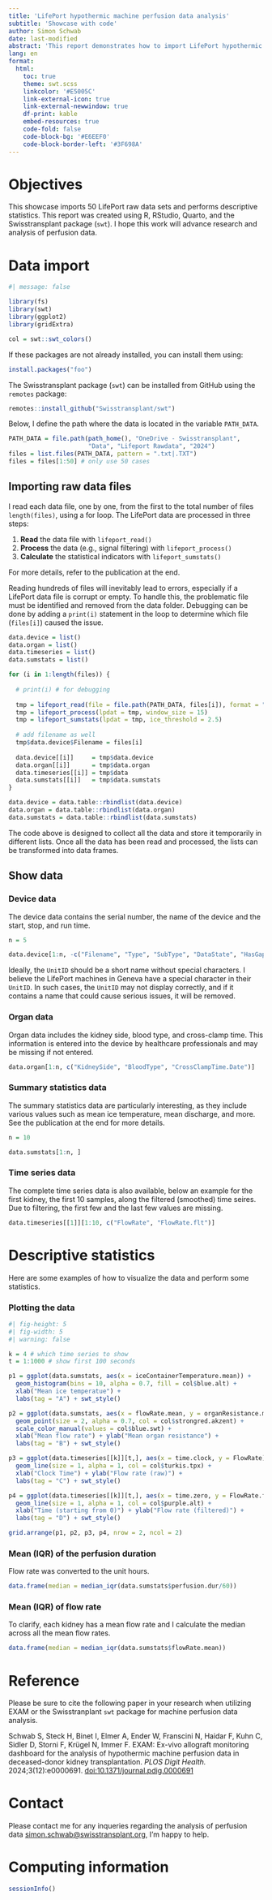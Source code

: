 ```yaml
---
title: 'LifePort hypothermic machine perfusion data analysis'
subtitle: 'Showcase with code'
author: Simon Schwab
date: last-modified
abstract: 'This report demonstrates how to import LifePort hypothermic machine perfusion data for research and data analysis in R.'
lang: en
format:
  html:
    toc: true
    theme: swt.scss
    linkcolor: '#E5005C'
    link-external-icon: true
    link-external-newwindow: true
    df-print: kable
    embed-resources: true
    code-fold: false
    code-block-bg: '#E6EEF0'
    code-block-border-left: '#3F698A'
---
```


# Objectives

This showcase imports 50 LifePort raw data sets and performs descriptive statistics. This report was created using R, RStudio, Quarto, and the Swisstransplant package (`swt`). I hope this work will advance research and analysis of perfusion data.

# Data import

```r
#| message: false

library(fs)
library(swt)
library(ggplot2)
library(gridExtra)

col = swt::swt_colors()
```

If these packages are not already installed, you can install them using:

```r
install.packages("foo")
```

The Swisstransplant package (`swt`) can be installed from GitHub using the `remotes` package:

```r
remotes::install_github("Swisstransplant/swt")
```

Below, I define the path where the data is located in the variable `PATH_DATA`.

```r
PATH_DATA = file.path(path_home(), "OneDrive - Swisstransplant", 
                      "Data", "Lifeport Rawdata", "2024")
files = list.files(PATH_DATA, pattern = ".txt|.TXT")
files = files[1:50] # only use 50 cases
```

## Importing raw data files

I read each data file, one by one, from the first to the total number of files `length(files)`, using a for loop. The LifePort data are processed in three steps:

1. **Read** the data file with `lifeport_read()`
2. **Process** the data (e.g., signal filtering) with `lifeport_process()`
3. **Calculate** the statistical indicators with `lifeport_sumstats()`

For more details, refer to the publication at the end.

::: {.callout-note appearance="simple"}
Reading hundreds of files will inevitably lead to errors, especially if a LifePort data file is corrupt or empty. To handle this, the problematic file must be identified and removed from the data folder. Debugging can be done by adding a `print(i)` statement in the loop to determine which file (`files[i]`) caused the issue.
:::

```r
data.device = list()
data.organ = list()
data.timeseries = list()
data.sumstats = list()

for (i in 1:length(files)) {
  
  # print(i) # for debugging
  
  tmp = lifeport_read(file = file.path(PATH_DATA, files[i]), format = "guess")
  tmp = lifeport_process(lpdat = tmp, window_size = 15)
  tmp = lifeport_sumstats(lpdat = tmp, ice_threshold = 2.5)
  
  # add filename as well
  tmp$data.device$Filename = files[i]
  
  data.device[[i]]     = tmp$data.device
  data.organ[[i]]      = tmp$data.organ
  data.timeseries[[i]] = tmp$data
  data.sumstats[[i]]   = tmp$data.sumstats
}

data.device = data.table::rbindlist(data.device)
data.organ = data.table::rbindlist(data.organ)
data.sumstats = data.table::rbindlist(data.sumstats)
```

The code above is designed to collect all the data and store it temporarily in different lists. Once all the data has been read and processed, the lists can be transformed into data frames.

## Show data

### Device data

The device data contains the serial number, the name of the device and the start, stop, and run time.

```r
n = 5

data.device[1:n, -c("Filename", "Type", "SubType", "DataState", "HasGaps")]
```
::: {.callout-note}
Ideally, the `UnitID` should be a short name without special characters. I believe the LifePort machines in Geneva have a special character in their `UnitID`. In such cases, the `UnitID` may not display correctly, and if it contains a name that could cause serious issues, it will be removed.
:::

### Organ data

Organ data includes the kidney side, blood type, and cross-clamp time. This information is entered into the device by healthcare professionals and may be missing if not entered.

```r
data.organ[1:n, c("KidneySide", "BloodType", "CrossClampTime.Date")]
```

### Summary statistics data

The summary statistics data are particularly interesting, as they include various values such as mean ice temperature, mean discharge, and more. See the publication at the end for more details.

```r
n = 10

data.sumstats[1:n, ]
```

### Time series data

The complete time series data is also available, below an example for the first kidney, the first 10 samples, along the filtered (smoothed) time seires. Due to filtering, the first few and the last few values are missing.

```r
data.timeseries[[1]][1:10, c("FlowRate", "FlowRate.flt")]
```

# Descriptive statistics

Here are some examples of how to visualize the data and perform some statistics.

### Plotting the data

```r
#| fig-height: 5
#| fig-width: 5
#| warning: false

k = 4 # which time series to show
t = 1:1000 # show first 100 seconds

p1 = ggplot(data.sumstats, aes(x = iceContainerTemperature.mean)) + 
  geom_histogram(bins = 10, alpha = 0.7, fill = col$blue.alt) +
  xlab("Mean ice temperatue") +
  labs(tag = "A") + swt_style()

p2 = ggplot(data.sumstats, aes(x = flowRate.mean, y = organResistance.mean)) + 
  geom_point(size = 2, alpha = 0.7, col = col$strongred.akzent) +
  scale_color_manual(values = col$blue.swt) +
  xlab("Mean flow rate") + ylab("Mean organ resistance") +
  labs(tag = "B") + swt_style()

p3 = ggplot(data.timeseries[[k]][t,], aes(x = time.clock, y = FlowRate)) + 
  geom_line(size = 1, alpha = 1, col = col$turkis.tpx) +
  xlab("Clock Time") + ylab("Flow rate (raw)") + 
  labs(tag = "C") + swt_style()

p4 = ggplot(data.timeseries[[k]][t,], aes(x = time.zero, y = FlowRate.flt)) + 
  geom_line(size = 1, alpha = 1, col = col$purple.alt) +
  xlab("Time (starting from 0)") + ylab("Flow rate (filtered)") +
  labs(tag = "D") + swt_style()

grid.arrange(p1, p2, p3, p4, nrow = 2, ncol = 2)
```

### Mean (IQR) of the perfusion duration

Flow rate was converted to the unit hours.

```r
data.frame(median = median_iqr(data.sumstats$perfusion.dur/60))
```

### Mean (IQR) of flow rate

To clarify, each kidney has a mean flow rate and I calculate the median across all the mean flow rates.

```r
data.frame(median = median_iqr(data.sumstats$flowRate.mean))
```

# Reference

::: {.callout-important appearance="simple"}
Please be sure to cite the following paper in your research when utilizing EXAM or the Swisstranplant `swt` package for machine perfusion data analysis.
:::

Schwab S, Steck H, Binet I, Elmer A, Ender W, Franscini N, Haidar F, Kuhn C, Sidler D, Storni F, Krügel N, Immer F. EXAM: Ex-vivo allograft monitoring dashboard for the analysis of hypothermic machine perfusion data in deceased-donor kidney transplantation. *PLOS Digit Health.* 2024;3(12):e0000691. [doi:10.1371/journal.pdig.0000691](http://dx.doi.org/10.1371/journal.pdig.0000691)

# Contact

Please contact me for any inqueries regarding the analysis of perfusion data <simon.schwab@swisstransplant.org>, I'm happy to help.

# Computing information

```r
sessionInfo()
```

